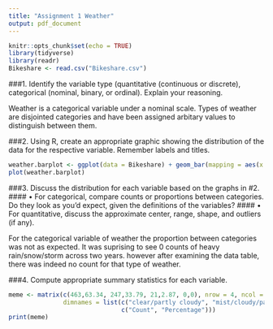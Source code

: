 ```yaml
---
title: "Assignment 1 Weather"
output: pdf_document
---
```


```r
knitr::opts_chunk$set(echo = TRUE)
library(tidyverse)
library(readr)
Bikeshare <- read.csv("Bikeshare.csv")
```

###1. Identify the variable type (quantitative (continuous or discrete), categorical (nominal, binary, or ordinal). Explain your reasoning.

Weather is a categorical variable under a nominal scale. Types of weather are disjointed categories and have been assigned arbitary values to distinguish between them.

###2. Using R, create an appropriate graphic showing the distribution of the data for the respective variable. Remember labels and titles.

``` r
weather.barplot <- ggplot(data = Bikeshare) + geom_bar(mapping = aes(x = weather)) + labs(title = "Types of Weather Across 2011-2012") + scale_x_continuous(breaks = c(1, 2, 3), labels = c("Clear/partly cloudy", "mist/cloudy/partly cloudy", "light rain/snow"))
plot(weather.barplot)
```

###3.	Discuss the distribution for each variable based on the graphs in #2. 
#### •	For categorical, compare counts or proportions between categories. Do they look as you’d expect, given the definitions of the variables? 
#### •	For quantitative, discuss the approximate center, range, shape, and outliers (if any).

For the categorical variable of weather the proportion between categories was not as expected. It was suprising to see 0 counts of heavy rain/snow/storm across two years. however after examining the data table, there was indeed no count for that type of weather.

###4.	Compute appropriate summary statistics for each variable.

```r
meme <- matrix(c(463,63.34, 247,33.79, 21,2.87, 0,0), nrow = 4, ncol = 2, byrow = TRUE,
               dimnames = list(c("clear/partly cloudy", "mist/cloudy/partly cloudy", "light rain/snow", "heavy rain/snow/storm"),
                               c("Count", "Percentage")))
print(meme)
```